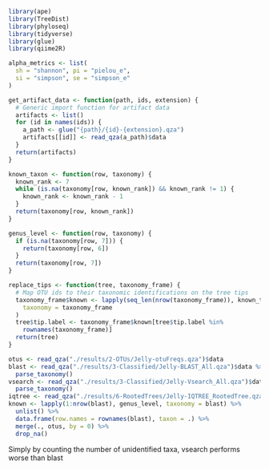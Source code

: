 ```r
library(ape)
library(TreeDist)
library(phyloseq)
library(tidyverse)
library(glue)
library(qiime2R)

alpha_metrics <- list(
  sh = "shannon", pi = "pielou_e",
  si = "simpson", se = "simpson_e"
)

get_artifact_data <- function(path, ids, extension) {
  # Generic import function for artifact data
  artifacts <- list()
  for (id in names(ids)) {
    a_path <- glue("{path}/{id}-{extension}.qza")
    artifacts[[id]] <- read_qza(a_path)$data
  }
  return(artifacts)
}

known_taxon <- function(row, taxonomy) {
  known_rank <- 7
  while (is.na(taxonomy[row, known_rank]) && known_rank != 1) {
    known_rank <- known_rank - 1
  }
  return(taxonomy[row, known_rank])
}

genus_level <- function(row, taxonomy) {
  if (is.na(taxonomy[row, 7])) {
    return(taxonomy[row, 6])
  }
  return(taxonomy[row, 7])
}

replace_tips <- function(tree, taxonomy_frame) {
  # Map OTU ids to their taxonomic identifications on the tree tips
  taxonomy_frame$known <- lapply(seq_len(nrow(taxonomy_frame)), known_taxon,
    taxonomy = taxonomy_frame
  )
  tree$tip.label <- taxonomy_frame$known[tree$tip.label %in%
    rownames(taxonomy_frame)]
  return(tree)
}
```

```r
otus <- read_qza("./results/2-OTUs/Jelly-otuFreqs.qza")$data
blast <- read_qza("./results/3-Classified/Jelly-BLAST_All.qza")$data %>%
  parse_taxonomy()
vsearch <- read_qza("./results/3-Classified/Jelly-Vsearch_All.qza")$data %>%
  parse_taxonomy()
iqtree <- read_qza("./results/6-RootedTrees/Jelly-IQTREE_RootedTree.qza")$data
known <- lapply(1:nrow(blast), genus_level, taxonomy = blast) %>%
  unlist() %>%
  data.frame(row.names = rownames(blast), taxon = .) %>%
  merge(., otus, by = 0) %>%
  drop_na()
```
Simply by counting the number of unidentified taxa, vsearch performs worse than blast

